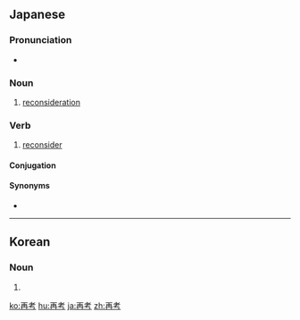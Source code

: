 ==Japanese==
{{ja-kanjitab|さい|こう|yomi=on}}

===Pronunciation===
* {{ja-pron|さいこう|yomi=o}}

===Noun===
{{ja-noun|さいこう}}

# [[reconsideration]]

===Verb===
{{ja-verb-suru|tr=trans|さいこう}}

# [[reconsider]]

====Conjugation====
{{ja-suru|さいこう}}

====Synonyms====
* {{ja-r|考え直す|かんがえなおす}}
----

==Korean==
{{ko-hanjatab}}

===Noun===
{{ko-noun|hj|hangeul=재고}}

# {{hanja form of|재고}}

[[ko:再考]]
[[hu:再考]]
[[ja:再考]]
[[zh:再考]]